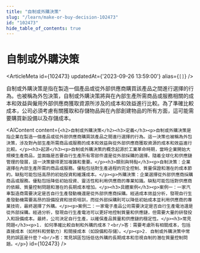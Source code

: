 ```yaml
---
title: "自制或外購決策"
slug: "/learn/make-or-buy-decision-102473"
id: "102473"
hide_table_of_contents: true
---
```



# 自制或外購決策

<ArticleMeta id={102473} updatedAt={'2023-09-26 13:59:00'} alias={`[]`} />
<div className='border-solid border-b border-t-0 my-4 border-[var(--ifm-color-gray-300)]' />

自制或外購決策是指在製造一個產品或從外部供應商購買該產品之間進行選擇的行為。也被稱為外包決策，自制或外購決策將與在內部生產所需商品或服務相關的成本和效益與僱用外部供應商獲取資源所涉及的成本和效益進行比較。為了準確比較成本，公司必須考慮有關獲取和存儲物品與在內部創建物品的所有方面，這可能需要購買新設備以及存儲成本。

<AIContent content={`<h2>自制或外購決策</h2><h3>定義</h3><p>自制或外購決策是指企業在製造一個產品或從外部供應商購買該產品之間進行選擇的行為。這一決策也被稱為外包決策，涉及對內部生產所需商品或服務的成本和效益與從外部供應商獲取資源的成本和效益進行比較。</p><h3>起源</h3><p>自制或外購決策的概念起源於工業革命時期，當時企業開始大規模生產商品，並面臨是否要自行生產所有零部件還是從外部採購的選擇。隨着全球化和供應鏈管理的發展，這一決策變得更加複雜和重要。</p><h3>類別與特點</h3><p>自制決策：企業選擇在內部生產所需的商品或服務。優點包括對生產過程的完全控制、質量保證和潛在的成本節約。缺點可能包括高昂的初始投資和維護成本。</p><p>外購決策：企業選擇從外部供應商採購商品或服務。優點包括降低初始投資、靈活性和利用供應商的專業知識。缺點可能包括對供應商的依賴、質量控制問題和潛在的長期成本增加。</p><h3>具體案例</h3><p>案例一：一家汽車製造商需要決定是否自行生產發動機還是從外部供應商採購。經過成本效益分析，發現自行生產發動機需要高昂的設備投資和技術培訓，而從外部採購則可以降低初始成本並利用供應商的專業技術，最終選擇了外購。</p><p>案例二：一家電子產品公司需要決定是否自行生產電池還是從外部採購。經過分析，發現自行生產電池可以更好地控制質量和供應鏈，但需要大量的研發投入和設備成本。最終，公司決定自行生產，以確保產品質量和供應鏈的穩定性。</p><h3>常見問題</h3><p>1. 如何準確比較自制和外購的成本？<br/>答：需要考慮所有相關成本，包括直接成本（如材料和勞動力）和間接成本（如設備和存儲）。</p><p>2. 自制或外購決策中常見的誤區是什麼？<br/>答：常見誤區包括低估外購的長期成本和忽視自制的潛在質量控制問題。</p>`} id={102473} />
